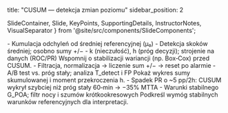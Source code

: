 title: "CUSUM — detekcja zmian poziomu"
sidebar_position: 2

  SlideContainer, 
  Slide, 
  KeyPoints, 
  SupportingDetails, 
  InstructorNotes,
  VisualSeparator 
} from '@site/src/components/SlideComponents';

<SlideContainer>

<Slide title="📉 CUSUM — idea" type="info">

<KeyPoints title="📋 Koncepcja">
- Kumulacja odchyleń od średniej referencyjnej (μ₀)
- Detekcja skoków średniej; osobno sumy +/−
</KeyPoints>

<SupportingDetails title="🔧 Parametry">
- k (nieczułość), h (próg decyzji); strojenie na danych (ROC/PR)
</SupportingDetails>

<InstructorNotes>
Wspomnij o stabilizacji wariancji (np. Box‑Cox) przed CUSUM.
</InstructorNotes>

</Slide>

<VisualSeparator type="technical" />

<Slide title="⚙️ Implementacja" type="tip">

<KeyPoints title="📋 Kroki">
- Filtracja, normalizacja → liczenie sum +/− → reset po alarmie
</KeyPoints>

<SupportingDetails title="🧪 Walidacja">
- A/B test vs. próg stały; analiza T_detect i FP
</SupportingDetails>

<InstructorNotes>
Pokaż wykres sumy skumulowanej i moment przekroczenia h.
</InstructorNotes>

</Slide>

<VisualSeparator type="success" />

<Slide title="📈 Przykład PR" type="success">

<KeyPoints title="📋 Efekt">
- Spadek PR o ~5 pp/2h: CUSUM wykrył szybciej niż próg stały 60‑min → −35% MTTA
</KeyPoints>

<SupportingDetails title="🔍 Kontekst">
- Warunki stabilnego G_POA; filtr nocy i szumów krótkookresowych
</SupportingDetails>

<InstructorNotes>
Podkreśl wymóg stabilnych warunków referencyjnych dla interpretacji.
</InstructorNotes>

</Slide>

</SlideContainer>


